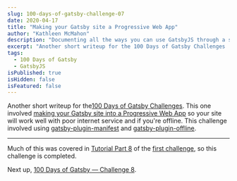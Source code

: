 ```yaml
---
slug: 100-days-of-gatsby-challenge-07
date: 2020-04-17
title: "Making your Gatsby site a Progressive Web App"
author: "Kathleen McMahon"
description: "Documenting all the ways you can use GatsbyJS through a set of challenges."
excerpt: "Another short writeup for the 100 Days of Gatsby Challenges . This one involved making your Gatsby site into a Progressive Web App so your"
tags:
  - 100 Days of Gatsby
  - GatsbyJS
isPublished: true
isHidden: false
isFeatured: false
---
```


Another short writeup for the[100 Days of Gatsby Challenges](https://twitter.com/gatsbyjs/status/1208068118335119364). This one involved [making your Gatsby site into a Progressive Web App](https://www.gatsbyjs.org/blog/100days/pwa/) so your site will work well with poor internet service and if you're offline. This challenge involved using [gatsby-plugin-manifest](https://www.gatsbyjs.org/packages/gatsby-plugin-manifest) and [gatsby-plugin-offline](https://www.gatsbyjs.org/packages/gatsby-plugin-offline).

---

Much of this was covered in [Tutorial Part 8](https://www.gatsbyjs.org/tutorial/part-eight/) of the [first challenge](/write/100-days-of-gatsby-challenge-01), so this challenge is completed.

Next up, [100 Days of Gatsby — Challenge 8](/write/100-days-of-gatsby-challenge-08/).
